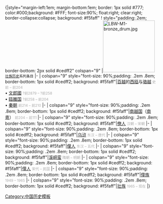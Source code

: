 <onlyinclude>{|style="margin-left:1em; margin-bottom:1em; border: 1px solid #777; color:#000;background: #FFF; font-size:90%; float:right; clear:right; border-collapse:collapse; background: #f5faff" 
! style="padding:.2em; border-bottom: 2px solid #cedff2" colspan="9" |[[File:LBW-M1-bronze drum.jpg|center|170px]]
<small>[[壮族历史]]系列条目</small>
|-
| colspan="9" style="font-size: 90%;padding: .2em .8em; border-bottom: 1px solid #cedff2; background: #f5faff"|[[百越]]的[[西瓯]]与[[骆越]]<small><font style="color:#aaa"> 史前 &ndash; 前204 </font></small></br>&bull; [[文郎國]] <small><font style="color:#aaa">?前2879 &ndash; ?前258</font></small></br>&bull; [[瓯雒国]] <small><font style="color:#aaa"> ?前258 &ndash; 前204</font></small></br>&bull; [[秦朝]] <small><font style="color:#aaa"> 前214 &ndash; 前210</font></small>
|-
| colspan="9" style="font-size: 90%;padding: .2em .8em; border-bottom: 1px solid #cedff2; background: #f5faff"|[[南越国]]（[[南粵]]） <small><font style="color:#aaa">前204 &ndash; 前111 </font></small>
|-
| colspan="9" style="font-size: 90%;padding: .2em .8em; border-bottom: 1px solid #cedff2; background: #f5faff"|[[僚人]] <small><font style="color:#aaa">汉朝 &ndash; 宋朝</font></small>
|-
| colspan="9" style="font-size: 90%;padding: .2em .8em; border-bottom: 1px solid #cedff2; background: #f5faff"|[[乌浒]] <small><font style="color:#aaa"> 东汉 &ndash; 唐代</font></small>
|-
| colspan="9" style="font-size: 90%;padding: .2em .8em; border-bottom: 1px solid #cedff2; background: #f5faff"|[[俚人]] <small><font style="color:#aaa"> 东汉 &ndash; 五代</font></small>
|-
| colspan="9" style="font-size: 90%;padding: .2em .8em; border-bottom: 1px solid #cedff2; background: #f5faff"|[[溪峒蛮]]<small><font style="color:#aaa"> 隋朝 &ndash; 明朝</font></small>
|-
| colspan="9" style="font-size: 90%;padding: .2em .8em; border-bottom: 1px solid #cedff2; background: #f5faff"|[[僮人]] <small><font style="color:#aaa">宋代 &ndash; 民国</font></small>
|-
| colspan="9" style="font-size: 90%;padding: .2em .8em; border-bottom: 1px solid #cedff2; background: #f5faff"|[[僮族]] <small><font style="color:#aaa">1949 &ndash; 1965</font></small>
|-
| colspan="9" style="font-size: 90%;padding: .2em .8em; border-bottom: 1px solid #cedff2; background: #f5faff"|[[壮族]] <small><font style="color:#aaa">1965 &ndash; 现在</font></small>
{{navbar|壮族历史}}
|}</onlyinclude>[[Category:中国历史模板]]<noinclude>